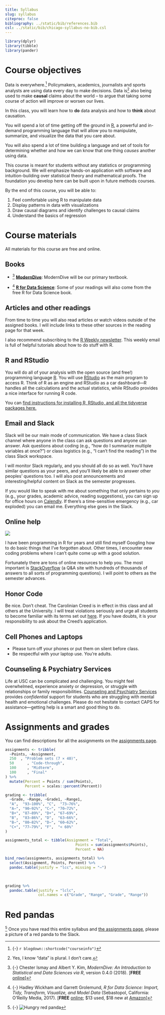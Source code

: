 ```yaml
---
title: Syllabus
slug: syllabus
citeproc: false
bibliography: ../static/bib/references.bib
csl: ../static/bib/chicago-syllabus-no-bib.csl
---
```


```r
library(dplyr)
library(tibble)
library(pander)
```


# Course objectives

<span class="newthought">Data is everywhere.</span>[^courseinfo] Policymakers, academics, journalists and sports analysts are using data every day to make decisions. Data is^[Yes, I know "data" is plural. I don't care.] also being used to make **causal** claims about the world -- to argue that taking some course of action will improve or worsen our lives. 

In this class, you will learn how to **do** data analysis and how to **think** about causation. 

You will spend a lot of time getting off the ground in [R](https://www.r-project.org/), a powerful and in-demand programming language that will allow you to manipulate, summarize, and visualize the data that you care about. 

You will also spend a lot of time building a language and set of tools for determining whether and how we can know that one thing *causes* another using data. 


This course is meant for students without any statistics or programming background. We will emphasize hands-on application with software and intuition-building over statistical theory and mathematical proofs. The foundation you develop here can be built upon in future methods courses. 


[^courseinfo]: {-}
  `r blogdown::shortcode("courseinfo")`


<span class="newthought">By the end of this course,</span> you will be able to:


1. Feel comfortable using R to manipulate data
2. Display patterns in data with visualizations
3. Draw causal diagrams and identify challenges to causal claims
4. Understand the basics of regression


# Course materials

<span class="newthought">All materials for this course are free and online.</span> 

## Books

- [^md] [**ModernDive**](https://moderndive.com/): ModernDive will be our primary textbook. 

- [^r4ds] [**R for Data Science**](http://r4ds.had.co.nz/): Some of your readings will also come from the free R for Data Science book. 


[^md]: {-} Chester Ismay and Albert Y. Kim, *ModernDive: An Introduction to Statistical and Data Sciences via R*, version 0.4.0 (2018). [**FREE** [online](https://moderndive.com/)]

[^r4ds]: {-} Hadley Wickham and Garrett Grolemund, *R for Data Science: Import, Tidy, Transform, Visualize, and Model Data* (Sebastopol, California: O’Reilly Media, 2017). [**FREE** [online](http://r4ds.had.co.nz/); $13 used, $18 new at [Amazon](https://www.amazon.com/R-Data-Science-Hadley-Wickham/dp/1491910399/)]

    
## Articles and other readings


From time to time you will also read articles or watch videos outside of the assigned books. I will include links to these other sources in the reading page for that week. 

I also recommend subscribing to the [R Weekly newsletter](https://rweekly.org/). This weekly email is full of helpful tutorials about how to do stuff with R.




## R and RStudio

You will do all of your analysis with the open source (and free!) programming language [R](https://cran.r-project.org/). You will use [RStudio](https://www.rstudio.com/) as the main program to access R. Think of R as an engine and RStudio as a car dashboard—R handles all the calculations and the actual statistics, while RStudio provides a nice interface for running R code.


You can [find instructions for installing R, RStudio, and all the tidyverse packages here.](/install/)



## Email and Slack


<span class="newthought">Slack will be our main mode of communication.</span> We have a class Slack channel where anyone in the class can ask questions and anyone can answer. Ask questions about coding (e.g., "how do I summarize multiple variables at once?") or class logistics (e.g., "I can't find the reading") in the class Slack workspace. 

I will monitor Slack regularly, and you should all do so as well. You'll have similar questions as your peers, and you'll likely be able to answer other peoples' questions too. I will also post announcements and interesting/helpful content on Slack as the semester progresses.

If you would like to speak with me about something that only pertains to *you* (e.g., your grades, academic advice, reading suggestions), you can sign up for office hours on [Calendly](https://calendly.com/juan-f-tellez). If there's a time-sensitive emergency (e.g., car exploded) you can email me. Everything else goes in the Slack. 


## Online help


[![](/images/googling-error.png)](/images/googling-error.png)



I have been programming in R for years and still find myself Googling how to do basic things that I've forgotten about. Other times, I encounter new coding problems where I can't quite come up with a good solution. 


Fortunately there are tons of online resources to help you. The most important is [StackOverflow](https://stackoverflow.com/) (a Q&A site with hundreds of thousands of answers to all sorts of programming questions). I will point to others as the semester advances.



## Honor Code

<span class="newthought">Be nice. Don't cheat.</span> The Carolinian Creed is in effect in this class and all others at the University. I will treat violations seriously and urge all students to become familiar with its terms set out [here](https://www.sc.edu/about/offices_and_divisions/student_conduct_and_academic_integrity/index.php). If you have doubts, it is your responsibility to ask about the Creed’s application.


## Cell Phones and Laptops


- Please turn off your phones or put them on silent before class. 
- Be respectful with your laptop use. You're adults.


## Counseling & Psychiatry Services


Life at USC can be complicated and challenging. You might feel overwhelmed, experience anxiety or depression, or struggle with relationships or family responsibilities. [Counseling and Psychiatry Services](https://sc.edu/about/offices_and_divisions/student_health_services/medical-services/counseling-and-psychiatry/index.php) provides *confidential* support for students who are struggling with mental health and emotional challenges. Please do not hesitate to contact CAPS for assistance—getting help is a smart and good thing to do.



# Assignments and grades

<span class="newthought">You can find descriptions</span> for all the assignments on the [assignments page](/assignments/).


```r
assignments <- tribble(
  ~Points, ~Assignment,
  250  , "Problem sets (7 × 40)",
  50      , "Code-through",
  100     , "Midterm",
  100     , "Final"
) %>%
  mutate(Percent = Points / sum(Points),
         Percent = scales::percent(Percent))

grading <- tribble(
  ~Grade, ~Range, ~Grade1, ~Range1,
  "A",  "93–100%", "C",  "73–76%",
  "A−", "90–92%", "C−", "70–72%",
  "B+", "87–89%", "D+", "67–69%",
  "B",  "83–86%", "D",  "63–66%",
  "B−", "80–82%", "D−", "60–62%",
  "C+", "77–79%", "F",  "< 60%"
)
```

```r
assignments_total <- tibble(Assignment = "Total",
                                Points = sum(assignments$Points),
                                Percent = NA)

bind_rows(assignments, assignments_total) %>% 
  select(Assignment, Points, Percent) %>% 
  pandoc.table(justify = "lcc", missing = "—")
```

\

```r
grading %>%
  pandoc.table(justify = "lclc", 
               col.names = c("Grade", "Range", "Grade", "Range"))
```

# Red pandas

[^panda] <span class="newthought">Once you have read</span> this entire syllabus and [the assignments page](/assignments/), please a picture of a red panda to the Slack.

[^panda]: {-}
  ![Hungry red panda](https://media.giphy.com/media/r7Nbr97FsXxXG/giphy.gif)
